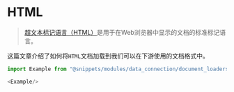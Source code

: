 # HTML

>[超文本标记语言（HTML）](https://en.wikipedia.org/wiki/HTML)是用于在Web浏览器中显示的文档的标准标记语言。

这篇文章介绍了如何将`HTML`文档加载到我们可以在下游使用的文档格式中。

```javascript
import Example from "@snippets/modules/data_connection/document_loaders/how_to/html.mdx"

<Example/>
```
